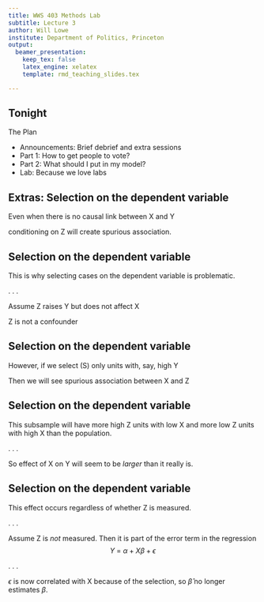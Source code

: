 ```yaml
---
title: WWS 403 Methods Lab
subtitle: Lecture 3
author: Will Lowe
institute: Department of Politics, Princeton
output: 
  beamer_presentation:
    keep_tex: false
    latex_engine: xelatex
    template: rmd_teaching_slides.tex

---
```


## Tonight

The Plan

* Announcements: Brief debrief and extra sessions
* Part 1: How to get people to vote?
* Part 2: What should I put in my model?
* Lab: Because we love labs

## Extras: Selection on the dependent variable

Even when there is no causal link between X and Y

\begin{center}
{\large
\tikz{ % pure collision
  \node[const]                               (z) {$\text{Z}$};
  \node[const, above=of z, xshift=-1.2cm] (x) {$\text{X}$};
  \node[const, above=of z, xshift=1.2cm]  (y) {$\text{Y}$};
  \edge {x,y} {z} ; %
  }
}
\end{center}

conditioning on Z will create spurious association.

\begin{center}
{\large
\tikz{ % pure collision
  \node[const]                               (z) {$\text{{Z}}$};
  \node[const, above=of z, xshift=-1.2cm] (x) {$\text{X}$};
  \node[const, above=of z, xshift=1.2cm]  (y) {$\text{Y}$};
  \edge {x,y} {z} ; %
  \spurious[thick]{x}{y}
  }
}
\end{center}

## Selection on the dependent variable

This is why selecting cases on the dependent variable is problematic.

. . .

Assume Z raises Y but does not affect X

\begin{center}
{\large
\tikz{ % measurement error
  \node[const]                            (z) {$\text{{Z}}$};
  \node[const, below=of z, xshift=-1.2cm] (x) {$\text{X}$};
  \node[const, below=of z, xshift=1.2cm]  (y) {$\text{Y}$};
  \edge [thick,draw=pton] {x} {y} ; %
  \edge {z} {y} ;
  }
}
\end{center}

Z is not a confounder

## Selection on the dependent variable

However, if we select (S) only units with, say, high Y
\begin{center}
\tikz{ % selection on the dependent variable
  \node[const]                               (z) {$\text{{Z}}$};
  \node[const, below=of z, xshift=-1.2cm] (x) {$\text{X}$};
  \node[const, below=of z, xshift=1.2cm]  (y) {$\text{Y}$};
  \node[const, right=1.2cm of y]            (s) {$\text{S}$};
  \edge [thick,draw=pton]{x} {y} ; %
  \edge {z}{y};
  \edge {y} {s} ; %
}
\end{center}

Then we will see spurious association between X and Z

\begin{center}
\tikz{ % selection on the dependent variable
  \node[const]                               (z) {$\text{{Z}}$};
  \node[const, below=of z, xshift=-1.2cm] (x) {$\text{X}$};
  \node[const, below=of z, xshift=1.2cm]  (y) {$\text{Y}$};
  \node[const, right=1.2cm of y]            (s) {$\text{S}$};
  \edge [thick,draw=pton]{x} {y} ; %
  \edge {z}{y}
  \edge {y} {s} ; %
  \spurious[thick]{x}{z}
}
\end{center}

## Selection on the dependent variable

\begin{center}
\tikz{ % selection on the dependent variable
  \node[const]                               (z) {$\text{{Z}}$};
  \node[const, below=of z, xshift=-1.2cm] (x) {$\text{X}$};
  \node[const, below=of z, xshift=1.2cm]  (y) {$\text{Y}$};
  \node[const, right=1.2cm of y]            (s) {$\text{S}$};
  \edge [thick,draw=pton]{x} {y} ; %
  \edge {z}{y}
  \edge {y} {s} ; %
  \spurious[thick]{x}{z}
}
\end{center}

This subsample will have more high Z units with low X and more low Z units with high X than the population.

. . .

So effect of X on Y will seem to be *larger* than it really is.

## Selection on the dependent variable

This effect occurs regardless of whether Z is measured.

. . .

Assume Z is *not* measured.  Then it is part of the error term in the  regression
$$
Y ~=~ \alpha + X \beta + \epsilon 
$$

. . .

\begin{center}
\tikz{ % selection on the dependent variable
  \node[const]                               (z) {$\epsilon$};
  \node[const, below=of z, xshift=-1.2cm] (x) {$\text{X}$};
  \node[const, below=of z, xshift=1.2cm]  (y) {$\text{Y}$};
  \node[const, right=1.2cm of y]            (s) {$\text{S}$};
  \edge [thick,draw=pton]{x} {y} ; %
  \edge {z}{y}
  \edge {y} {s} ; %
  \spurious[thick]{x}{z}
}
\end{center}

$\epsilon$ is now correlated with X because of the selection, so $\hat{\beta}$ no longer estimates $\beta$.

